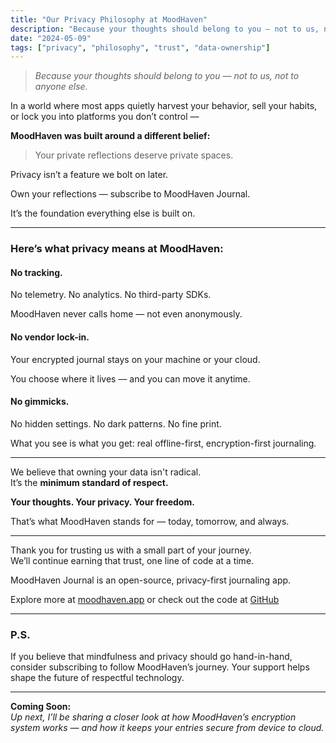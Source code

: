 ```yaml
---
title: "Our Privacy Philosophy at MoodHaven"
description: "Because your thoughts should belong to you — not to us, not to anyone else."
date: "2024-05-09"
tags: ["privacy", "philosophy", "trust", "data-ownership"]
---
```


> *Because your thoughts should belong to you — not to us, not to anyone else.*

In a world where most apps quietly harvest your behavior, sell your habits, or lock you into platforms you don’t control —  

**MoodHaven was built around a different belief:**

> Your private reflections deserve private spaces.

Privacy isn’t a feature we bolt on later.  

Own your reflections — subscribe to MoodHaven Journal.

It’s the foundation everything else is built on.

---

### Here’s what privacy means at MoodHaven:

#### No tracking.  
No telemetry. No analytics. No third-party SDKs.  

MoodHaven never calls home — not even anonymously.

#### No vendor lock-in.  
Your encrypted journal stays on your machine or your cloud.  

You choose where it lives — and you can move it anytime.

#### No gimmicks.  
No hidden settings. No dark patterns. No fine print.  

What you see is what you get: real offline-first, encryption-first journaling.

---

We believe that owning your data isn't radical.  
It’s the **minimum standard of respect.**

**Your thoughts. Your privacy. Your freedom.**

That’s what MoodHaven stands for — today, tomorrow, and always.

---

Thank you for trusting us with a small part of your journey.  
We’ll continue earning that trust, one line of code at a time.

MoodHaven Journal is an open-source, privacy-first journaling app.  

Explore more at [moodhaven.app](https://moodhaven.app) or check out the code at [GitHub](https://github.com/kenlacroix/MoodHavenJournal)

---

### P.S.

If you believe that mindfulness and privacy should go hand-in-hand, consider subscribing to follow MoodHaven’s journey. Your support helps shape the future of respectful technology.

---

**Coming Soon:**  
*Up next, I’ll be sharing a closer look at how MoodHaven’s encryption system works — and how it keeps your entries secure from device to cloud.*
